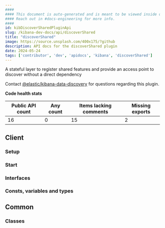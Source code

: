 ```yaml
---
####
#### This document is auto-generated and is meant to be viewed inside our experimental, new docs system.
#### Reach out in #docs-engineering for more info.
####
id: kibDiscoverSharedPluginApi
slug: /kibana-dev-docs/api/discoverShared
title: "discoverShared"
image: https://source.unsplash.com/400x175/?github
description: API docs for the discoverShared plugin
date: 2024-05-24
tags: ['contributor', 'dev', 'apidocs', 'kibana', 'discoverShared']
---
```


A stateful layer to register shared features and provide an access point to discover without a direct dependency

Contact [@elastic/kibana-data-discovery](https://github.com/orgs/elastic/teams/kibana-data-discovery) for questions regarding this plugin.

**Code health stats**

| Public API count  | Any count | Items lacking comments | Missing exports |
|-------------------|-----------|------------------------|-----------------|
| 16 | 0 | 15 | 2 |

## Client

### Setup
<DocDefinitionList data={[discoverSharedObj.client.setup]}/>

### Start
<DocDefinitionList data={[discoverSharedObj.client.start]}/>

### Interfaces
<DocDefinitionList data={discoverSharedObj.client.interfaces}/>

### Consts, variables and types
<DocDefinitionList data={discoverSharedObj.client.misc}/>

## Common

### Classes
<DocDefinitionList data={discoverSharedObj.common.classes}/>

